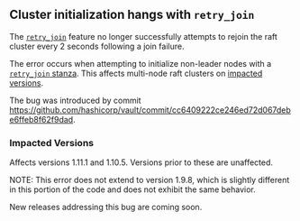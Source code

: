 ## Cluster initialization hangs with `retry_join`

The
[`retry_join`](/docs/concepts/integrated-storage/index#retry_join-configuration)
feature no longer successfully attempts to rejoin the raft cluster every 2
seconds following a join failure.

The error occurs when attempting to initialize non-leader nodes with a
[`retry_join` stanza](/docs/configuration/storage/raft/#retry_join-stanza). This
affects multi-node raft clusters on [impacted versions](#impacted-versions).

The bug was introduced by commit
https://github.com/hashicorp/vault/commit/cc6409222ce246ed72d067debe6ffeb8f62f9dad.

### Impacted Versions

Affects versions 1.11.1 and 1.10.5.  Versions prior to these are unaffected.

NOTE: This error does not extend to version 1.9.8, which is slightly different
in this portion of the code and does not exhibit the same behavior.

New releases addressing this bug are coming soon.
